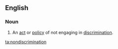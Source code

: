 ==English==
===Noun===
{{en-noun|-}}
# An [[act]] or [[policy]] of not engaging in [[discrimination]].

[[ta:nondiscrimination]]